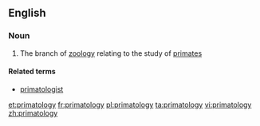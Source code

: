 ==English==

===Noun===
{{wikipedia}}
{{en-noun|-}}

#{{zoology}} The branch of [[zoology]] relating to the study of [[primate]]s

====Related terms====
*[[primatologist]]

[[et:primatology]]
[[fr:primatology]]
[[pl:primatology]]
[[ta:primatology]]
[[vi:primatology]]
[[zh:primatology]]